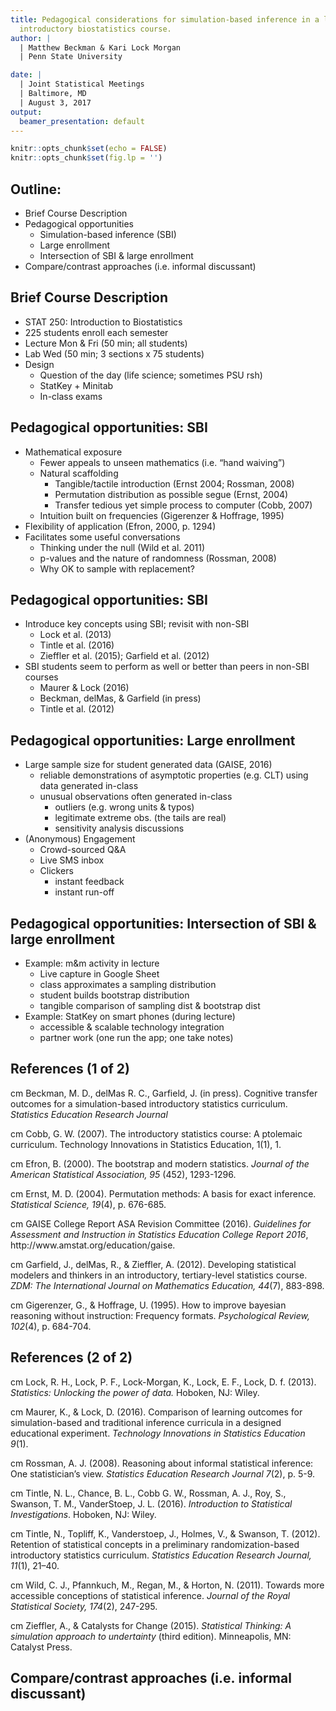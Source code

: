 ```yaml
---
title: Pedagogical considerations for simulation-based inference in a large-enrollment
  introductory biostatistics course.
author: |
  | Matthew Beckman & Kari Lock Morgan
  | Penn State University

date: |
  | Joint Statistical Meetings
  | Baltimore, MD
  | August 3, 2017
output:
  beamer_presentation: default
---
```


```r
knitr::opts_chunk$set(echo = FALSE)
knitr::opts_chunk$set(fig.lp = '')
```

## Outline: 

- Brief Course Description  
- Pedagogical opportunities 
    - Simulation-based inference (SBI) 
    - Large enrollment 
    - Intersection of SBI & large enrollment
- Compare/contrast approaches (i.e. informal discussant)

<!-- 
approx. time posts (20 min):

t 00: overview/context for STAT 250
t 03: SBI incentives
t 07: large enrollment 
t 10: intersection
t 14: Kari remarks (informal discussant)
t 20: [end]

-->


## Brief Course Description  
- STAT 250: Introduction to Biostatistics  
- 225 students enroll each semester  
- Lecture Mon & Fri (50 min; all students)  
- Lab Wed (50 min; 3 sections x 75 students)  
- Design  
    - Question of the day (life science; sometimes PSU rsh)  
    - StatKey + Minitab  
    - In-class exams  


## Pedagogical opportunities: SBI  
- Mathematical exposure
    - Fewer appeals to unseen mathematics (i.e. "hand waiving")
    - Natural scaffolding
        - Tangible/tactile introduction (Ernst 2004; Rossman, 2008)  
        - Permutation distribution as possible segue (Ernst, 2004)
        - Transfer tedious yet simple process to computer (Cobb, 2007)
    - Intuition built on frequencies (Gigerenzer & Hoffrage, 1995)  
- Flexibility of application (Efron, 2000, p. 1294)  
- Facilitates some useful conversations  
    - Thinking under the null (Wild et al. 2011)
    - p-values and the nature of randomness (Rossman, 2008)
    - Why OK to sample with replacement? 

## Pedagogical opportunities: SBI  
- Introduce key concepts using SBI; revisit with non-SBI  
    - Lock et al. (2013)
    - Tintle et al. (2016)
    - Zieffler et al. (2015); Garfield et al. (2012)
- SBI students seem to perform as well or better than peers in non-SBI courses
    - Maurer & Lock (2016)
    - Beckman, delMas, & Garfield (in press)
    - Tintle et al. (2012)

## Pedagogical opportunities: Large enrollment  
- Large sample size for student generated data (GAISE, 2016)
    - reliable demonstrations of asymptotic properties (e.g. CLT) using data generated in-class
    - unusual observations often generated in-class
        - outliers (e.g. wrong units & typos)
        - legitimate extreme obs. (the tails are real)
        - sensitivity analysis discussions
- (Anonymous) Engagement  
    - Crowd-sourced Q&A  
    - Live SMS inbox  
    - Clickers 
        - instant feedback  
        - instant run-off  


## Pedagogical opportunities: Intersection of SBI & large enrollment   
- Example: m&m activity in lecture  
    - Live capture in Google Sheet
    - class approximates a sampling distribution  
    - student builds bootstrap distribution  
    - tangible comparison of sampling dist & bootstrap dist  
- Example: StatKey on smart phones (during lecture)  
    - accessible & scalable technology integration  
    - partner work (one run the app; one take notes)  


## References (1 of 2)

\scriptsize

\hangindent=0.7 cm Beckman, M. D., delMas R. C., Garfield, J. (in press). Cognitive transfer outcomes for a simulation-based introductory statistics curriculum. *Statistics Education Research Journal*

\hangindent=0.7 cm Cobb, G. W. (2007). The introductory statistics course: A ptolemaic curriculum. Technology Innovations in Statistics Education, 1(1), 1.

\hangindent=0.7 cm Efron, B. (2000). The bootstrap and modern statistics. *Journal of the American Statistical Association, 95* (452), 1293-1296.

\hangindent=0.7 cm Ernst, M. D. (2004). Permutation methods: A basis for exact inference. *Statistical Science, 19*(4), p. 676-685.  

\hangindent=0.7 cm GAISE College Report ASA Revision Committee (2016). *Guidelines for Assessment and Instruction in Statistics Education College Report 2016*, http://www.amstat.org/education/gaise.

\hangindent=0.7 cm Garfield, J., delMas, R., & Zieffler, A. (2012). Developing statistical modelers and thinkers in an introductory, tertiary-level statistics course. *ZDM: The International Journal on Mathematics Education, 44*(7), 883-898. 

\hangindent=0.7 cm Gigerenzer, G., & Hoffrage, U. (1995). How to improve bayesian reasoning without instruction: Frequency formats. *Psychological Review, 102*(4), p. 684-704.

## References (2 of 2)

\scriptsize

\hangindent=0.7 cm Lock, R. H., Lock, P. F., Lock-Morgan, K., Lock, E. F., Lock, D. f. (2013). *Statistics: Unlocking the power of data.* Hoboken, NJ: Wiley.

\hangindent=0.7 cm Maurer, K., & Lock, D. (2016). Comparison of learning outcomes for simulation-based and traditional inference curricula in a designed educational experiment. *Technology Innovations in Statistics Education 9*(1). 

\hangindent=0.7 cm Rossman, A. J. (2008). Reasoning about informal statistical inference: One statistician's view. *Statistics Education Research Journal 7*(2), p. 5-9.

\hangindent=0.7 cm Tintle, N. L., Chance, B. L., Cobb G. W., Rossman, A. J., Roy, S., Swanson, T. M., VanderStoep, J. L. (2016). *Introduction to Statistical Investigations*. Hoboken, NJ: Wiley.

\hangindent=0.7 cm Tintle, N., Topliff, K., Vanderstoep, J., Holmes, V., & Swanson, T. (2012). Retention of statistical concepts in a preliminary randomization-based introductory statistics curriculum. *Statistics Education Research Journal, 11*(1), 21–40.

\hangindent=0.7 cm Wild, C. J., Pfannkuch, M., Regan, M., & Horton, N. (2011). Towards more accessible conceptions of statistical inference. *Journal of the Royal Statistical Society, 174*(2), 247-295.

\hangindent=0.7 cm Zieffler, A., & Catalysts for Change (2015). *Statistical Thinking: A simulation approach to undertainty* (third edition). Minneapolis, MN: Catalyst Press.


## Compare/contrast approaches (i.e. informal discussant)  




